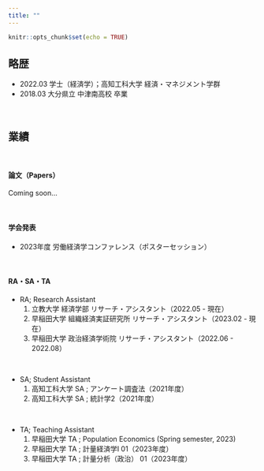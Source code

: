 ```yaml
---
title: ""
---
```


```r
knitr::opts_chunk$set(echo = TRUE)
```


<!-- Google tag (gtag.js) -->
<script async src="https://www.googletagmanager.com/gtag/js?id=G-FXEQV713CW"></script>
<script>
  window.dataLayer = window.dataLayer || [];
  function gtag(){dataLayer.push(arguments);}
  gtag('js', new Date());

  gtag('config', 'G-FXEQV713CW');
</script>

## 略歴

- 2022.03 学士（経済学）；高知工科大学 経済・マネジメント学群
- 2018.03 大分県立 中津南高校 卒業

\

## 業績

\

#### 論文（Papers）

Coming soon...

\

#### 学会発表

- 2023年度 労働経済学コンファレンス（ポスターセッション）

\

#### RA・SA・TA

- RA; Research Assistant
	1. 立教大学 経済学部 リサーチ・アシスタント（2022.05 - 現在）
	1. 早稲田大学 組織経済実証研究所 リサーチ・アシスタント（2023.02 - 現在）
	1. 早稲田大学 政治経済学術院 リサーチ・アシスタント（2022.06 - 2022.08） 

\

- SA; Student Assistant
	1. 高知工科大学 SA ; アンケート調査法（2021年度）
	1. 高知工科大学 SA ; 統計学2（2021年度）
	
\	
	
- TA; Teaching Assistant
	1. 早稲田大学 TA ; Population Economics (Spring semester, 2023)
	1. 早稲田大学 TA ; 計量経済学Ⅰ 01（2023年度）
	1. 早稲田大学 TA ; 計量分析（政治） 01（2023年度）
